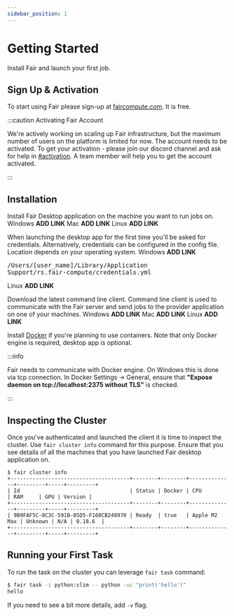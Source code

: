 ```yaml
---
sidebar_position: 1
---
```




# Getting Started

Install Fair and launch your first job.

## Sign Up & Activation

To start using Fair please sign-up at [faircompute.com](https://faircompute.com). It is free.

:::caution Activating Fair Account

We're actively working on scaling up Fair infrastructure, but the maximum number of users
on the platform is limited for now. The account needs to be activated. To get your activation -
please join our discord channel and ask for help in [#activation](https://discord.gg/JqjZPwrdZe).
A team member will help you to get the account activated.

:::

## Installation

Install Fair Desktop application on the machine you want to run jobs on.
<Tabs groupId="operating-systems">
  <TabItem value="win" label="Windows">
    Windows **ADD LINK**
  </TabItem>
  <TabItem value="mac" label="Mac">
    Mac **ADD LINK**
  </TabItem>
  <TabItem value="linux" label="Linux">
    Linux **ADD LINK**
  </TabItem>
</Tabs>
<br/>

When launching the desktop app for the first time you'll be asked for credentials.
Alternatively, credentials can be configured in the config file. Location depends
on your operating system.
<Tabs groupId="operating-systems">
    <TabItem value="win" label="Windows">
        Windows **ADD LINK**
    </TabItem>
    <TabItem value="mac" label="Mac">
        <pre>/Users/[user_name]/Library/Application Support/rs.fair-compute/credentials.yml</pre>
    </TabItem>
    <TabItem value="linux" label="Linux">
        Linux **ADD LINK**
    </TabItem>
</Tabs>
<br/>

Download the latest command line client. Command line client is used to communicate with
the Fair server and send jobs to the provider application on one of your machines.
<Tabs groupId="operating-systems">
    <TabItem value="win" label="Windows">
        Windows **ADD LINK**
    </TabItem>
    <TabItem value="mac" label="Mac">
        Mac **ADD LINK**
    </TabItem>
    <TabItem value="linux" label="Linux">
        Linux **ADD LINK**
    </TabItem>
</Tabs>
<br/>

Install [Docker](https://www.docker.com/get-started/) if you're planning to use containers.
Note that only Docker engine is required, desktop app is optional.

:::info

  Fair needs to communicate with Docker engine. On Windows this is done via tcp connection.
  In Docker Settings -> General, ensure that **"Expose daemon on tcp://localhost:2375 without TLS"** is checked.

:::

## Inspecting the Cluster

Once you've authenticated and launched the client it is time to inspect the cluster.
Use `fair cluster info` command for this purpose. Ensure that you see details of all
the machines that you have launched Fair desktop application on.

```shell
$ fair cluster info
+--------------------------------------+--------+--------+--------------+---------+-----+---------+
| Id                                   | Status | Docker | CPU          | RAM     | GPU | Version |
+--------------------------------------+--------+--------+--------------+---------+-----+---------+
| 9B9FAF5C-0C3C-591B-85D5-F160CB248970 | Ready  | true   | Apple M2 Max | Unknown | N/A | 0.18.6  |
+--------------------------------------+--------+--------+--------------+---------+-----+---------+
```

## Running your First Task

To run the task on the cluster you can leverage `fair task` command:

```bash
$ fair task -i python:slim -- python -uc "print('hello')"
hello
```

If you need to see a bit more details, add `-v` flag.
